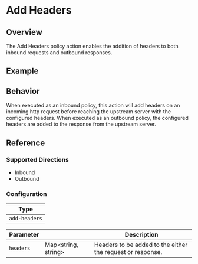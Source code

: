 
# Add Headers

## Overview

The Add Headers policy action enables the addition of headers to both inbound requests and outbound responses.

## Example

<ExampleHTTP />

## Behavior

When executed as an inbound policy, this action will add headers on an incoming http request before reaching the upstream server with
the configured headers. When executed as an outbound policy, the configured headers are added to the response from the upstream server.

<VariableInterpolation />

## Reference

### Supported Directions

- Inbound
- Outbound

### Configuration

| Type          |
| ------------- |
| `add-headers` |

| Parameter | &nbsp;                    | Description                                                |
| --------- | ------------------------- | ---------------------------------------------------------- |
| `headers` | Map&lt;string, string&gt; | Headers to be added to the either the request or response. |

